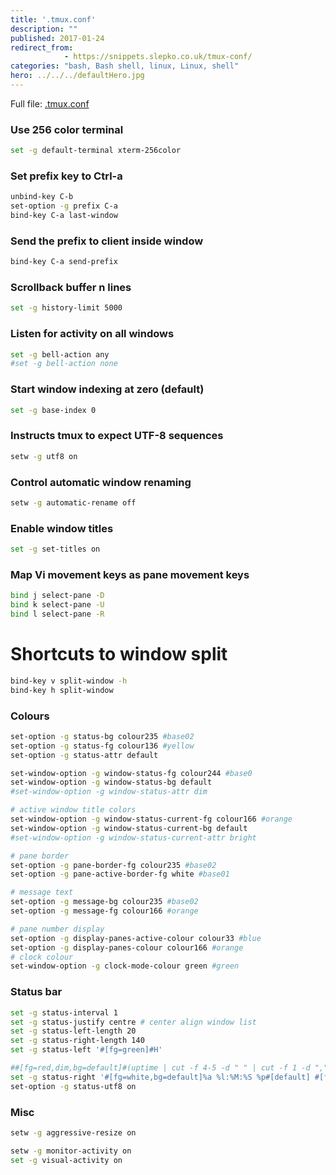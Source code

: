 ```yaml
---
title: '.tmux.conf'
description: ""
published: 2017-01-24
redirect_from:
            - https://snippets.slepko.co.uk/tmux-conf/
categories: "bash, Bash shell, linux, Linux, shell"
hero: ../../../defaultHero.jpg
---
```

Full file: [.tmux.conf](https://github.com/mslepko/dotfiles/blob/master/.tmux.conf)

### Use 256 color terminal

```bash
set -g default-terminal xterm-256color
```

### Set prefix key to Ctrl-a

```bash
unbind-key C-b
set-option -g prefix C-a
bind-key C-a last-window
```

### Send the prefix to client inside window

```bash
bind-key C-a send-prefix
```

### Scrollback buffer n lines

```bash
set -g history-limit 5000
```

### Listen for activity on all windows

```bash
set -g bell-action any
#set -g bell-action none
```

### Start window indexing at zero (default)

```bash
set -g base-index 0
```

### Instructs tmux to expect UTF-8 sequences

```bash
setw -g utf8 on
```

### Control automatic window renaming

```bash
setw -g automatic-rename off
```

### Enable window titles

```bash
set -g set-titles on
```

### Map Vi movement keys as pane movement keys

```bash
bind j select-pane -D
bind k select-pane -U
bind l select-pane -R
```

# Shortcuts to window split

```bash
bind-key v split-window -h
bind-key h split-window
```

### Colours

```bash
set-option -g status-bg colour235 #base02
set-option -g status-fg colour136 #yellow
set-option -g status-attr default

set-window-option -g window-status-fg colour244 #base0
set-window-option -g window-status-bg default
#set-window-option -g window-status-attr dim

# active window title colors
set-window-option -g window-status-current-fg colour166 #orange
set-window-option -g window-status-current-bg default
#set-window-option -g window-status-current-attr bright

# pane border
set-option -g pane-border-fg colour235 #base02
set-option -g pane-active-border-fg white #base01

# message text
set-option -g message-bg colour235 #base02
set-option -g message-fg colour166 #orange

# pane number display
set-option -g display-panes-active-colour colour33 #blue
set-option -g display-panes-colour colour166 #orange
# clock colour
set-window-option -g clock-mode-colour green #green
```

### Status bar

```bash
set -g status-interval 1
set -g status-justify centre # center align window list
set -g status-left-length 20
set -g status-right-length 140
set -g status-left '#[fg=green]#H'

##[fg=red,dim,bg=default]#(uptime | cut -f 4-5 -d " " | cut -f 1 -d ",")
set -g status-right '#[fg=white,bg=default]%a %l:%M:%S %p#[default] #[fg=green]%Y-%m-%d'
set-option -g status-utf8 on
```

### Misc

```bash
setw -g aggressive-resize on

setw -g monitor-activity on
set -g visual-activity on
```
